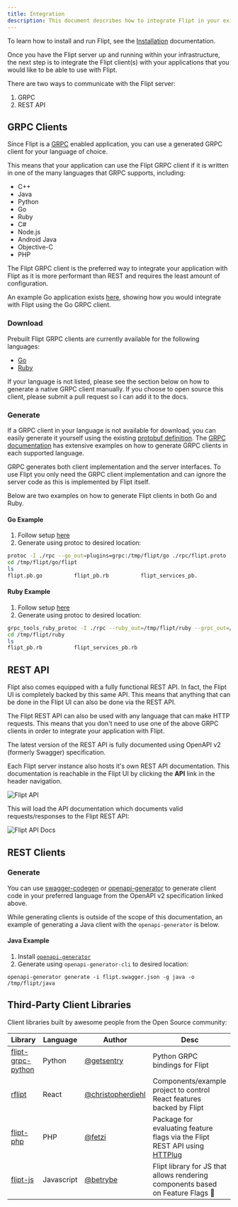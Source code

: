 ```yaml
---
title: Integration
description: This document describes how to integrate Flipt in your existing applications.
---
```


To learn how to install and run Flipt, see the [Installation](/installation)
documentation.

Once you have the Flipt server up and running within your infrastructure, the
next step is to integrate the Flipt client(s) with your applications that you
would like to be able to use with Flipt.

There are two ways to communicate with the Flipt server:

1. GRPC
2. REST API

## GRPC Clients

Since Flipt is a [GRPC](https://grpc.io/) enabled application, you can use a
generated GRPC client for your language of choice.

This means that your application can use the Flipt GRPC client if it is written
in one of the many languages that GRPC supports, including:

- C++
- Java
- Python
- Go
- Ruby
- C#
- Node.js
- Android Java
- Objective-C
- PHP

The Flipt GRPC client is the preferred way to integrate your application with
Flipt as it is more performant than REST and requires the least amount of
configuration.

An example Go application exists
[here](https://github.com/flipt-io/flipt/examples/basic), showing how you would
integrate with Flipt using the Go GRPC client.

### Download

Prebuilt Flipt GRPC clients are currently available for the following languages:

- [Go](https://github.com/flipt-io/flipt-grpc-go)
- [Ruby](https://github.com/flipt-io/flipt-grpc-ruby)

If your language is not listed, please see the section below on how to generate
a native GRPC client manually. If you choose to open source this client, please
submit a pull request so I can add it to the docs.

### Generate

If a GRPC client in your language is not available for download, you can easily
generate it yourself using the existing
[protobuf definition](https://github.com/flipt-io/flipt/blob/main/rpc/flipt/flipt.proto).
The [GRPC documentation](https://grpc.io/docs/) has extensive examples on how to
generate GRPC clients in each supported language.

<Note>
  GRPC generates both client implementation and the server interfaces. To use
  Flipt you only need the GRPC client implementation and can ignore the server
  code as this is implemented by Flipt itself.
</Note>

Below are two examples on how to generate Flipt clients in both Go and Ruby.

#### Go Example

1. Follow setup [here](https://grpc.io/docs/quickstart/go/)
2. Generate using protoc to desired location:

```bash
protoc -I ./rpc --go_out=plugins=grpc:/tmp/flipt/go ./rpc/flipt.proto
cd /tmp/flipt/go/flipt
ls
flipt.pb.go          flipt_pb.rb          flipt_services_pb.
```

#### Ruby Example

1. Follow setup [here](https://grpc.io/docs/quickstart/ruby/)
2. Generate using protoc to desired location:

```bash
grpc_tools_ruby_protoc -I ./rpc --ruby_out=/tmp/flipt/ruby --grpc_out=/tmp/flipt/ruby ./rpc/flipt.proto
cd /tmp/flipt/ruby
ls
flipt_pb.rb          flipt_services_pb.rb
```

## REST API

Flipt also comes equipped with a fully functional REST API. In fact, the Flipt
UI is completely backed by this same API. This means that anything that can be
done in the Flipt UI can also be done via the REST API.

The Flipt REST API can also be used with any language that can make HTTP
requests. This means that you don't need to use one of the above GRPC clients in
order to integrate your application with Flipt.

The latest version of the REST API is fully documented using OpenAPI v2
(formerly Swagger) specification.

Each Flipt server instance also hosts it's own REST API documentation. This
documentation is reachable in the Flipt UI by clicking the **API** link in the
header navigation.

![Flipt API](/images/api-a47e6e1ac4a43951ec645f7ea2510610.png)

This will load the API documentation which documents valid requests/responses to
the Flipt REST API:

![Flipt API Docs](/images/docs-926f66d6bafcf4abe3efb07e3b63c534.png)

## REST Clients

### Generate

You can use [swagger-codegen](https://github.com/swagger-api/swagger-codegen) or
[openapi-generator](https://openapi-generator.tech/) to generate client code in
your preferred language from the OpenAPI v2 specification linked above.

While generating clients is outside of the scope of this documentation, an
example of generating a Java client with the `openapi-generator` is below.

#### Java Example

1. Install
   [`openapi-generator`](https://openapi-generator.tech/docs/installation)
2. Generate using `openapi-generator-cli` to desired location:

```
openapi-generator generate -i flipt.swagger.json -g java -o /tmp/flipt/java
```

## Third-Party Client Libraries

Client libraries built by awesome people from the Open Source community:

| Library                                                             | Language   | Author                                                   | Desc                                                                                            |
| ------------------------------------------------------------------- | ---------- | -------------------------------------------------------- | ----------------------------------------------------------------------------------------------- |
| [flipt-grpc-python](https://github.com/getsentry/flipt-grpc-python) | Python     | [@getsentry](https://github.com/getsentry)               | Python GRPC bindings for Flipt                                                                  |
| [rflipt](https://github.com/christopherdiehl/rflipt)                | React      | [@christopherdiehl](https://github.com/christopherdiehl) | Components/example project to control React features backed by Flipt                            |
| [flipt-php](https://github.com/fetzi/flipt-php)                     | PHP        | [@fetzi](https://github.com/fetzi)                       | Package for evaluating feature flags via the Flipt REST API using [HTTPlug](http://httplug.io/) |
| [flipt-js](https://github.com/betrybe/flipt-js)                     | Javascript | [@betrybe](https://github.com/betrybe)                   | Flipt library for JS that allows rendering components based on Feature Flags 🎉                 |
